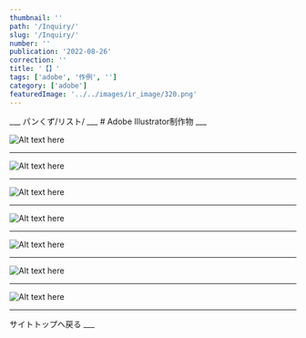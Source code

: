 ```yaml
---
thumbnail: ''
path: '/Inquiry/'
slug: '/Inquiry/'
number: ''
publication: '2022-08-26'
correction: ''
title: '【】'
tags: ['adobe', '作例', '']
category: ['adobe']
featuredImage: '../../images/ir_image/320.png'
---
```





<Layout>
___
パンくず/リスト/
___
# Adobe Illustrator制作物
___

![Alt text here](../../images/ir_image/320.png)
___
![Alt text here](../../images/ir_image/768.png)
___
![Alt text here](../../images/ir_image/960.png)
___
![Alt text here](../../images/ir_image/dice.jpg)
___
![Alt text here](../../images/ir_image/hack.jpg)
___
![Alt text here](../../images/ir_image/moon.jpg)
___
![Alt text here](../../images/ir_image/sphere.jpg)
___
<Link to="/">サイトトップへ戻る</Link>
___

</Layout>
